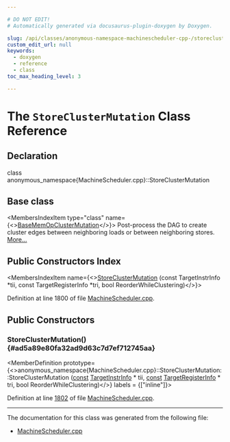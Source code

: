 ```yaml
---

# DO NOT EDIT!
# Automatically generated via docusaurus-plugin-doxygen by Doxygen.

slug: /api/classes/anonymous-namespace-machinescheduler-cpp-/storeclustermutation
custom_edit_url: null
keywords:
  - doxygen
  - reference
  - class
toc_max_heading_level: 3

---
```





# The `StoreClusterMutation` Class Reference

<DoxygenPage pluginConfig={pluginConfig}>



## Declaration

<CodeBlock>class anonymous_namespace{MachineScheduler.cpp}::StoreClusterMutation</CodeBlock>

## Base class

<MembersIndex>

<MembersIndexItem
  type="class"
  name={<><a href="/docs/api/classes/anonymous-namespace-machinescheduler-cpp-/basememopclustermutation">BaseMemOpClusterMutation</a></>}>
Post-process the DAG to create cluster edges between neighboring loads or between neighboring stores. <a href="/docs/api/classes/anonymous-namespace-machinescheduler-cpp-/basememopclustermutation/#details">More...</a>
</MembersIndexItem>

</MembersIndex>

## Public Constructors Index

<MembersIndex>

<MembersIndexItem
  name={<><a href="#ad5a89e80fa32ad9d63c7d7ef712745aa">StoreClusterMutation</a> (const TargetInstrInfo &#42;tii, const TargetRegisterInfo &#42;tri, bool ReorderWhileClustering)</>}>
</MembersIndexItem>

</MembersIndex>


Definition at line 1800 of file <a href="/docs/api/files/lib/lib/codegen/machinescheduler-cpp">MachineScheduler.cpp</a>.

<SectionDefinition>

## Public Constructors

### StoreClusterMutation() {#ad5a89e80fa32ad9d63c7d7ef712745aa}

<MemberDefinition
  prototype={<>anonymous&#95;namespace&#123;MachineScheduler.cpp&#125;::StoreClusterMutation::StoreClusterMutation (<a href="/docs/api/files/lib/lib/target/lib/target/aarch64/aarch64promoteconstant-cpp/#a90f8350fecae261c25be85d38b451bff">const</a> <a href="/docs/api/classes/llvm/targetinstrinfo">TargetInstrInfo</a> &#42; tii, <a href="/docs/api/files/lib/lib/target/lib/target/aarch64/aarch64promoteconstant-cpp/#a90f8350fecae261c25be85d38b451bff">const</a> <a href="/docs/api/classes/llvm/targetregisterinfo">TargetRegisterInfo</a> &#42; tri, bool ReorderWhileClustering)</>}
  labels = {["inline"]}>

Definition at line <a href="/docs/api/files/lib/lib/codegen/machinescheduler-cpp/#l01802">1802</a> of file <a href="/docs/api/files/lib/lib/codegen/machinescheduler-cpp">MachineScheduler.cpp</a>.
</MemberDefinition>

</SectionDefinition>

<hr/>

The documentation for this class was generated from the following file:

<ul>
<li><a href="/docs/api/files/lib/lib/codegen/machinescheduler-cpp">MachineScheduler.cpp</a></li>
</ul>

</DoxygenPage>

